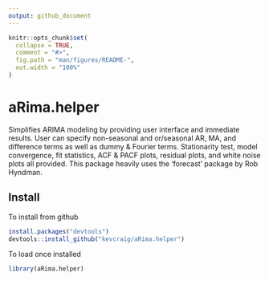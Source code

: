 ```yaml
---
output: github_document
---
```


<!-- README.md is generated from README.Rmd. Please edit that file -->

```r
knitr::opts_chunk$set(
  collapse = TRUE,
  comment = "#>",
  fig.path = "man/figures/README-",
  out.width = "100%"
)
```

# aRima.helper

<!-- badges: start -->
<!-- badges: end -->

Simplifies ARIMA modeling by providing user interface and immediate results. User can specify non-seasonal and or/seasonal AR, MA, and difference terms as well as dummy & Fourier terms. 
Stationarity test, model convergence, fit statistics, ACF & PACF plots, residual plots, and white noise plots all provided. This package heavily uses the 'forecast' package by Rob Hyndman.

## Install
To install from github
```r
install.packages("devtools")
devtools::install_github("kevcraig/aRima.helper")
```

To load once installed
```r
library(aRima.helper)
```
